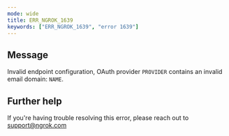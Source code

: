 ```yaml
---
mode: wide
title: ERR_NGROK_1639
keywords: ["ERR_NGROK_1639", "error 1639"]
---
```


## Message

Invalid endpoint configuration, OAuth provider `PROVIDER` contains an invalid email domain: `NAME`.

## Further help

If you're having trouble resolving this error, please reach out to [support@ngrok.com](mailto:support@ngrok.com?subject=Help%20with%20ERR_NGROK_1639)
